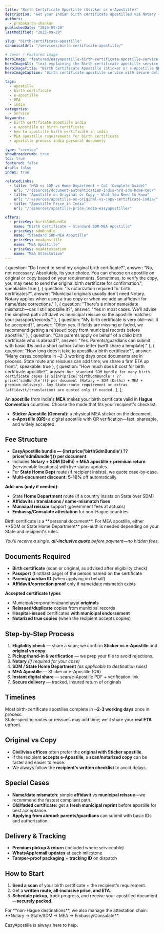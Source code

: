 ```yaml
---
title: "Birth Certificate Apostille (Sticker or e-Apostille)"
description: "Get your Indian birth certificate apostilled via Notary → SDM/State → MEA. Choose Sticker or e-Apostille (QR). Doorstep pickup, secure return in 2-4 days."
authors: 
  - prabakaran-shankar
publishedDate: "2025-09-20"
lastModified: "2025-09-28"

slug: "birth-certificate-apostille"
canonicalUrl: "/services/birth-certificate-apostille/"

# Cover / Featured image
heroImage: "featured/easyapostille-birth-certificate-apostille-service-india.png"
heroImageAlt: "text explaining the Birth certificate apostille service in India and price"
heroImageTitle: "Birth Certificate Apostille (Sticker or e-Apostille QR)"
heroImageCaption: "Birth certificate apostille service with secure delivery by EasyApostille"

tags:
  - apostille
  - birth certificate
  - e-apostille
  - MEA
  - india
categories:
  - Service
keywords:
  - birth certificate apostille india
  - e apostille qr birth certificate
  - how to apostille birth certificate in india
  - MEA apostille requirements for birth certificate
  - apostille process india personal documents

type: "service"
showBreadcrumb: true
toc: true
featured: false
draft: false
index: true

relatedLinks:
  - title: "HRD vs SDM vs Home Department + CoC (Complete Guide)"
    url: "/resources/document-authentication-india-hrd-sdm-home-coc/"
  - title: "Apostille on Original or Copy — What You Need to Know"
    url: "/resources/apostille-on-original-vs-copy-certificate-india/"
  - title: "Apostille Price in India"
    url: "/resources/apostille-price-india-easyapostille/"

offers:
  - priceKey: birthSdmBundle
    name: "Birth Certificate — Standard SDM-MEA Apostille"    
  - priceKey: sdmBundle
    name: "Standard SDM-MEA Apostille"
  - priceKey: meaApostille
    name: "MEA Apostille"
  - priceKey: meaAttestation
    name: "MEA Attestation"
---
```


  {
    question: "Do I need to send my original birth certificate?",
    answer: "No, not necessary. Absolutely, its your choice. You can choose on apostille on original or copy based on your requirements. Sometimes, to verify the copy, you may need to send the original birth certificate for confirmation.",
    speakable: true
  },
  {
    question: "Is notarization required for birth certificates?",
    answer: "Municipal originals usually don't need Notary. Notary applies when using a true copy or when we add an affidavit for name/date corrections."
  },
  {
    question: "There's a minor name/date mismatch—can I still apostille it?",
    answer: "Yes in most cases. We'll advise the simplest path: affidavit vs municipal reissue so the apostille matches your passport/records."
  },
  {
    question: "My birth certificate is very old—will it be accepted?",
    answer: "Often yes. If fields are missing or faded, we recommend getting a reissued copy from municipal records before apostille."
  },
  {
    question: "Can parents apply on behalf of a child birth certificate who is abroad?",
    answer: "Yes. Parents/guardians can submit with basic IDs and a short authorization letter (we'll share a template)."
  },
  {
    question: "How long does it take to apostille a birth certificate?",
    answer: "Many cases complete in ~2-3 working days once documents are in process. State route and reissues can add time; we share a firm ETA up front.",
    speakable: true
  },
  {
    question: "How much does it cost for birth certificate apostille?",
    answer: `Our standard SDM bundle for many birth-certificate cases is ${inr(price('birthSdmBundle') ?? price('sdmBundle'))} per document (Notary + SDM (Delhi) + MEA + premium delivery). Any State-route requirement or extras (affidavit/translation) are quoted only if needed.`
  },
];

An **apostille** from India's **MEA** makes your birth certificate valid in **Hague Convention** countries. Choose the mode that fits your recipient's checklist:

- **Sticker Apostille (General):** a physical MEA sticker on the document.  
- **e-Apostille (QR):** a digital apostille with QR verification—fast, shareable, and widely accepted.

## Fee Structure

- **EasyApostille bundle — {inr(price('birthSdmBundle') ?? price('sdmBundle'))} per document**  
- Includes **Notary + SDM (Delhi) + MEA apostille + premium return** (serviceable locations) with live status updates.  
- For **State Home Dept** route (if recipient insists), we quote case-by-case. 
- **Multi-document discount:** **5-10%** off automatically.

**Add-ons (only if needed):**
- State **Home Department** route (if a country insists on State over SDM)  
- **Affidavits / translations / name-mismatch fixes**  
- **Municipal reissue** support (government fees at actuals)  
- **Embassy/Consulate attestation** for non-Hague countries

<CalloutBox type="info" class="my-1">
  Birth certificate is a <Anchor href="/services/personal-documents-apostille/">**personal document**</Anchor>. For MEA apostille, either <Anchor href="/resources/document-authentication-india-coc-hrd-vs-sdm-home-state-attestation/">**SDM or State Home Department**</Anchor> pre-auth is needed depending on your State and recipient's rules.

  _You'll receive a single, **all-inclusive quote** before payment—no hidden fees._
</CalloutBox>


## Documents Required

- **Birth certificate** (scan or original, as advised after eligibility check)  
- **Passport** (first/last page) of the person named on the certificate  
- **Parent/guardian ID** (when applying on behalf)  
- **Affidavit/correction proof** only if name/date mismatch exists

**Accepted certificate types**

- Municipal/corporation/panchayat **originals**  
- **Reissued/duplicate** copies from municipal records  
- **Hospital-issued** certificates **with municipal endorsement**  
- **Notarized true copies** (when the recipient accepts copies)

## Step-by-Step Process

1. **Eligibility check** — share a scan; we confirm **Sticker vs e-Apostille** and **original vs copy**.  
2. **Pickup/hand-in & verification** — we prep your file to avoid rejections.  
3. **Notary** *(if required for your case)*  
4. **SDM / State Home Department** *(as applicable to destination rules)*  
5. **MEA Apostille** — Sticker or e-Apostille (QR)  
6. **Instant digital share** — scan/e-Apostille PDF + verification link  
7. **Secure delivery** — tracked, insured return of originals

## Timelines

Most birth-certificate apostilles complete in **~2-3 working days** once in process.  
State-specific routes or reissues may add time; we'll share your **real ETA** upfront.

## Original vs Copy

- **Civil/visa offices** often prefer the **original with Sticker apostille**.  
- If the recipient **accepts e-Apostille**, a **scan/notarized copy** can be faster and easier to reuse.  
- We always follow the **recipient's written checklist** to avoid delays.

## Special Cases

- **Name/date mismatch:** simple **affidavit** vs **municipal reissue**—we recommend the fastest compliant path.  
- **Old/faded certificate:** get a **fresh municipal reprint** before apostille for best acceptance.  
- **Applying from abroad:** **parents/guardians** can submit with basic IDs and authorization.

## Delivery & Tracking

- **Premium pickup & return** (included where serviceable)  
- **WhatsApp/email updates** at each milestone  
- **Tamper-proof packaging** + **tracking ID** on dispatch

## How to Start

1. **Send a scan** of your birth certificate + the recipient's requirement.  
2. Get a **written route, all-inclusive price, and ETA**.  
3. **Schedule pickup**, track progress, and receive your apostilled document—**securely packed**.

<CalloutBox type="cta-secondary" class="my-1">
  For **non-Hague destinations**, we also manage the attestation chain: **Notary → State/SDM → MEA → Embassy/Consulate**.

  <Anchor href="https://easyapostille.in">EasyApostille</Anchor> is always here to help.
</CalloutBox>


<FaqList
  items={faqItems}
  id="faq"
  class="post-faq my-05 p-05"
  heading="Frequently Asked Questions"
  headingTag="h2"
  openAll={false}
  addSchema={true}
  addSpeakableSchema={true}
  htmlAnswers={false}
/>
